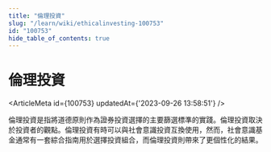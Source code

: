 ```yaml
---
title: "倫理投資"
slug: "/learn/wiki/ethicalinvesting-100753"
id: "100753"
hide_table_of_contents: true
---
```



# 倫理投資

<ArticleMeta id={100753} updatedAt={'2023-09-26 13:58:51'} />
<div className='border-solid border-b border-t-0 my-4 border-[var(--ifm-color-gray-300)]' />

倫理投資是指將道德原則作為證券投資選擇的主要篩選標準的實踐。倫理投資取決於投資者的觀點。倫理投資有時可以與社會意識投資互換使用，然而，社會意識基金通常有一套綜合指南用於選擇投資組合，而倫理投資則帶來了更個性化的結果。
